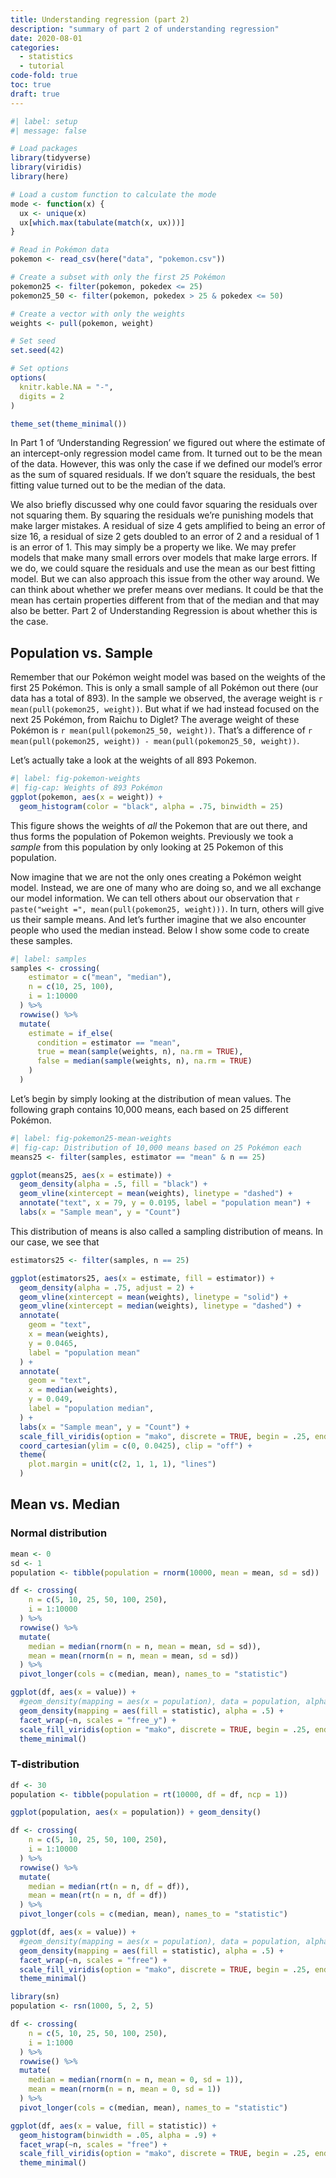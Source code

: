 ```yaml
---
title: Understanding regression (part 2)
description: "summary of part 2 of understanding regression"
date: 2020-08-01
categories:
  - statistics
  - tutorial
code-fold: true
toc: true
draft: true
---
```


```r
#| label: setup
#| message: false

# Load packages
library(tidyverse)
library(viridis)
library(here)

# Load a custom function to calculate the mode
mode <- function(x) {
  ux <- unique(x)
  ux[which.max(tabulate(match(x, ux)))]
}

# Read in Pokémon data
pokemon <- read_csv(here("data", "pokemon.csv"))

# Create a subset with only the first 25 Pokémon
pokemon25 <- filter(pokemon, pokedex <= 25)
pokemon25_50 <- filter(pokemon, pokedex > 25 & pokedex <= 50)

# Create a vector with only the weights
weights <- pull(pokemon, weight)

# Set seed
set.seed(42)

# Set options
options(
  knitr.kable.NA = "-", 
  digits = 2
)

theme_set(theme_minimal())
```

In Part 1 of 'Understanding Regression' we figured out where the estimate of an intercept-only regression model came from. It turned out to be the mean of the data. However, this was only the case if we defined our model's error as the sum of squared residuals. If we don't square the residuals, the best fitting value turned out to be the median of the data.

We also briefly discussed why one could favor squaring the residuals over not squaring them. By squaring the residuals we're punishing models that make larger mistakes. A residual of size 4 gets amplified to being an error of size 16, a residual of size 2 gets doubled to an error of 2 and a residual of 1 is an error of 1. This may simply be a property we like. We may prefer models that make many small errors over models that make large errors. If we do, we could square the residuals and use the mean as our best fitting model. But we can also approach this issue from the other way around. We can think about whether we prefer means over medians. It could be that the mean has certain properties different from that of the median and that may also be better. Part 2 of Understanding Regression is about whether this is the case.

## Population vs. Sample

Remember that our Pokémon weight model was based on the weights of the first 25 Pokémon. This is only a small sample of all Pokémon out there (our data has a total of 893). In the sample we observed, the average weight is `r mean(pull(pokemon25, weight))`. But what if we had instead focused on the next 25 Pokémon, from Raichu to Diglet? The average weight of these Pokémon is `r mean(pull(pokemon25_50, weight))`. That's a difference of `r mean(pull(pokemon25, weight)) - mean(pull(pokemon25_50, weight))`.

Let's actually take a look at the weights of all 893 Pokemon.

```r
#| label: fig-pokemon-weights
#| fig-cap: Weights of 893 Pokémon
ggplot(pokemon, aes(x = weight)) +
  geom_histogram(color = "black", alpha = .75, binwidth = 25)
```

This figure shows the weights of *all* the Pokemon that are out there, and thus forms the population of Pokemon weights. Previously we took a *sample* from this population by only looking at 25 Pokemon of this population.

Now imagine that we are not the only ones creating a Pokémon weight model. Instead, we are one of many who are doing so, and we all exchange our model information. We can tell others about our observation that `r paste("weight =", mean(pull(pokemon25, weight)))`. In turn, others will give us their sample means. And let's further imagine that we also encounter people who used the median instead. Below I show some code to create these samples.

```r
#| label: samples
samples <- crossing(
    estimator = c("mean", "median"),
    n = c(10, 25, 100),
    i = 1:10000
  ) %>%
  rowwise() %>%
  mutate(
    estimate = if_else(
      condition = estimator == "mean", 
      true = mean(sample(weights, n), na.rm = TRUE),
      false = median(sample(weights, n), na.rm = TRUE)
    )
  )
```

Let's begin by simply looking at the distribution of mean values. The following graph contains 10,000 means, each based on 25 different Pokémon.

```r
#| label: fig-pokemon25-mean-weights
#| fig-cap: Distribution of 10,000 means based on 25 Pokémon each
means25 <- filter(samples, estimator == "mean" & n == 25)

ggplot(means25, aes(x = estimate)) +
  geom_density(alpha = .5, fill = "black") +
  geom_vline(xintercept = mean(weights), linetype = "dashed") +
  annotate("text", x = 79, y = 0.0195, label = "population mean") +
  labs(x = "Sample mean", y = "Count")
```

This distribution of means is also called a sampling distribution of means. In our case, we see that

```r
estimators25 <- filter(samples, n == 25)

ggplot(estimators25, aes(x = estimate, fill = estimator)) +
  geom_density(alpha = .75, adjust = 2) +
  geom_vline(xintercept = mean(weights), linetype = "solid") +
  geom_vline(xintercept = median(weights), linetype = "dashed") +
  annotate(
    geom = "text", 
    x = mean(weights), 
    y = 0.0465, 
    label = "population mean"
  ) +
  annotate(
    geom = "text", 
    x = median(weights), 
    y = 0.049, 
    label = "population median",
  ) +
  labs(x = "Sample mean", y = "Count") +
  scale_fill_viridis(option = "mako", discrete = TRUE, begin = .25, end = .75) +
  coord_cartesian(ylim = c(0, 0.0425), clip = "off") +
  theme(
    plot.margin = unit(c(2, 1, 1, 1), "lines")
  )
```

## Mean vs. Median

### Normal distribution

```r
mean <- 0
sd <- 1
population <- tibble(population = rnorm(10000, mean = mean, sd = sd))

df <- crossing(
    n = c(5, 10, 25, 50, 100, 250),
    i = 1:10000
  ) %>%
  rowwise() %>%
  mutate(
    median = median(rnorm(n = n, mean = mean, sd = sd)),
    mean = mean(rnorm(n = n, mean = mean, sd = sd))
  ) %>%
  pivot_longer(cols = c(median, mean), names_to = "statistic")

ggplot(df, aes(x = value)) +
  #geom_density(mapping = aes(x = population), data = population, alpha = .4) +
  geom_density(mapping = aes(fill = statistic), alpha = .5) +
  facet_wrap(~n, scales = "free_y") +
  scale_fill_viridis(option = "mako", discrete = TRUE, begin = .25, end = .75) +
  theme_minimal()
```

### T-distribution

```r
df <- 30
population <- tibble(population = rt(10000, df = df, ncp = 1))

ggplot(population, aes(x = population)) + geom_density()

df <- crossing(
    n = c(5, 10, 25, 50, 100, 250),
    i = 1:10000
  ) %>%
  rowwise() %>%
  mutate(
    median = median(rt(n = n, df = df)),
    mean = mean(rt(n = n, df = df))
  ) %>%
  pivot_longer(cols = c(median, mean), names_to = "statistic")

ggplot(df, aes(x = value)) +
  #geom_density(mapping = aes(x = population), data = population, alpha = .4) +
  geom_density(mapping = aes(fill = statistic), alpha = .5) +
  facet_wrap(~n, scales = "free") +
  scale_fill_viridis(option = "mako", discrete = TRUE, begin = .25, end = .75) +
  theme_minimal()
```

```r
library(sn)
population <- rsn(1000, 5, 2, 5)

df <- crossing(
    n = c(5, 10, 25, 50, 100, 250),
    i = 1:1000
  ) %>%
  rowwise() %>%
  mutate(
    median = median(rnorm(n = n, mean = 0, sd = 1)),
    mean = mean(rnorm(n = n, mean = 0, sd = 1))
  ) %>%
  pivot_longer(cols = c(median, mean), names_to = "statistic")

ggplot(df, aes(x = value, fill = statistic)) +
  geom_histogram(binwidth = .05, alpha = .9) +
  facet_wrap(~n, scales = "free") +
  scale_fill_viridis(option = "mako", discrete = TRUE, begin = .25, end = .75) +
  theme_minimal()
```
